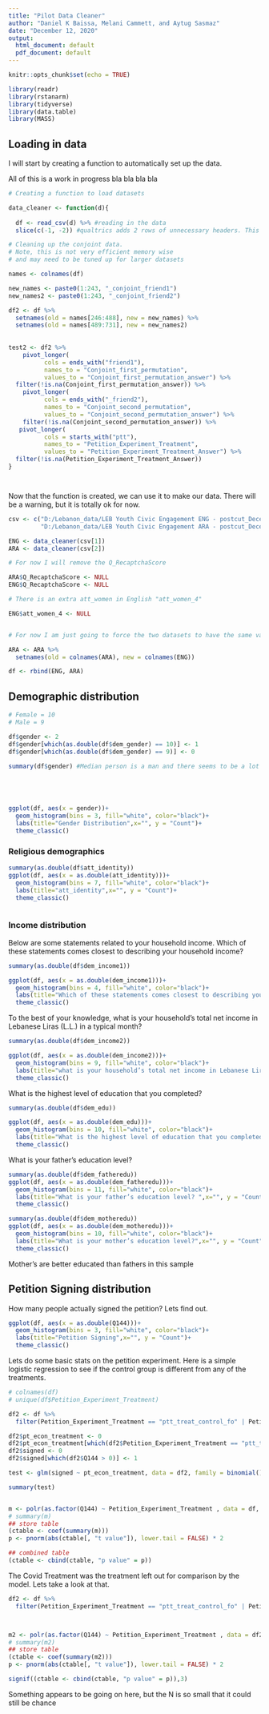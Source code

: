 ```yaml
---
title: "Pilot Data Cleaner"
author: "Daniel K Baissa, Melani Cammett, and Aytug Sasmaz"
date: "December 12, 2020"
output:
  html_document: default
  pdf_document: default
---
```


```r
knitr::opts_chunk$set(echo = TRUE)

library(readr)
library(rstanarm)
library(tidyverse)
library(data.table)
library(MASS)
```

## Loading in data

I will start by creating a function to automatically set up the data.

All of this is a work in progress
bla bla bla bla
```r
# Creating a function to load datasets

data_cleaner <- function(d){
 
  df <- read_csv(d) %>% #reading in the data
  slice(c(-1, -2)) #qualtrics adds 2 rows of unnecessary headers. This removes them.

# Cleaning up the conjoint data. 
# Note, this is not very efficient memory wise 
# and may need to be tuned up for larger datasets

names <- colnames(df)

new_names <- paste0(1:243, "_conjoint_friend1")
new_names2 <- paste0(1:243, "_conjoint_friend2")

df2 <- df %>% 
  setnames(old = names[246:488], new = new_names) %>%
  setnames(old = names[489:731], new = new_names2)
    
  
test2 <- df2 %>%  
    pivot_longer(
          cols = ends_with("friend1"),
          names_to = "Conjoint_first_permutation",
          values_to = "Conjoint_first_permutation_answer") %>%
  filter(!is.na(Conjoint_first_permutation_answer)) %>%  
    pivot_longer(
          cols = ends_with("_friend2"),
          names_to = "Conjoint_second_permutation",
          values_to = "Conjoint_second_permutation_answer") %>%
    filter(!is.na(Conjoint_second_permutation_answer)) %>%
   pivot_longer(
          cols = starts_with("ptt"),
          names_to = "Petition_Experiment_Treatment",
          values_to = "Petition_Experiment_Treatment_Answer") %>%
  filter(!is.na(Petition_Experiment_Treatment_Answer))
}




```


Now that the function is created, we can use it to make our data.
There will be a warning, but it is totally ok for now.

```r

csv <- c("D:/Lebanon_data/LEB Youth Civic Engagement ENG - postcut_December 11, 2020_21.29.csv",
         "D:/Lebanon_data/LEB Youth Civic Engagement ARA - postcut_December 11, 2020_22.09.csv")

ENG <- data_cleaner(csv[1])
ARA <- data_cleaner(csv[2])

# For now I will remove the Q_RecaptchaScore

ARA$Q_RecaptchaScore <- NULL
ENG$Q_RecaptchaScore <- NULL

# There is an extra att_women in English "att_women_4"

ENG$att_women_4 <- NULL


# For now I am just going to force the two datasets to have the same variable names

ARA <- ARA %>% 
  setnames(old = colnames(ARA), new = colnames(ENG)) 

df <- rbind(ENG, ARA)

```

## Demographic distribution 

```r

# Female = 10
# Male = 9

df$gender <- 2
df$gender[which(as.double(df$dem_gender) == 10)] <- 1
df$gender[which(as.double(df$dem_gender) == 9)] <- 0

summary(df$gender) #Median person is a man and there seems to be a lot more men






```

```r

ggplot(df, aes(x = gender))+
  geom_histogram(bins = 3, fill="white", color="black")+
  labs(title="Gender Distribution",x="", y = "Count")+
  theme_classic()

```

### Religious demographics

```r
summary(as.double(df$att_identity))
ggplot(df, aes(x = as.double(att_identity)))+
  geom_histogram(bins = 7, fill="white", color="black")+
  labs(title="att_identity",x="", y = "Count")+
  theme_classic()

```

```r

```


### Income distribution

Below are some statements related to your household income. Which of these statements comes closest to describing your household income?
```r
summary(as.double(df$dem_income1))


```
```r
ggplot(df, aes(x = as.double(dem_income1)))+
  geom_histogram(bins = 4, fill="white", color="black")+
  labs(title="Which of these statements comes closest to describing your household income?",x="", y = "Count")+
  theme_classic()

```
To the best of your knowledge, what is your household’s total net income in Lebanese Liras (L.L.) in a typical month? 

```r
summary(as.double(df$dem_income2))


```
```r
ggplot(df, aes(x = as.double(dem_income2)))+
  geom_histogram(bins = 9, fill="white", color="black")+
  labs(title="what is your household’s total net income in Lebanese Liras (L.L.) in a typical month?",x="", y = "Count")+
  theme_classic()

```


What is the highest level of education that you completed?

```r
summary(as.double(df$dem_edu))

```
```r
ggplot(df, aes(x = as.double(dem_edu)))+
  geom_histogram(bins = 10, fill="white", color="black")+
  labs(title="What is the highest level of education that you completed?",x="", y = "Count")+
  theme_classic()

```

What is your father’s education level? 

```r
summary(as.double(df$dem_fatheredu))
ggplot(df, aes(x = as.double(dem_fatheredu)))+
  geom_histogram(bins = 11, fill="white", color="black")+
  labs(title="What is your father’s education level? ",x="", y = "Count")+
  theme_classic()

```


```r

summary(as.double(df$dem_motheredu))
ggplot(df, aes(x = as.double(dem_motheredu)))+
  geom_histogram(bins = 10, fill="white", color="black")+
  labs(title="What is your mother’s education level?",x="", y = "Count")+
  theme_classic()

```

Mother's are better educated than fathers in this sample

## Petition Signing distribution 

How many people actually signed the petition?
Lets find out. 

```r

ggplot(df, aes(x = as.double(Q144)))+
  geom_histogram(bins = 3, fill="white", color="black")+
  labs(title="Petition Signing",x="", y = "Count")+
  theme_classic()

```

Lets do some basic stats on the petition experiment. 
Here is a simple logistic regression to see if the control group is different from any of the treatments. 

```r

# colnames(df)
# unique(df$Petition_Experiment_Treatment)

df2 <- df %>% 
  filter(Petition_Experiment_Treatment == "ptt_treat_control_fo" | Petition_Experiment_Treatment == "ptt_treat_eco_foll") 

df2$pt_econ_treatment <- 0
df2$pt_econ_treatment[which(df2$Petition_Experiment_Treatment == "ptt_treat_eco_foll")] <- 1
df2$signed <- 0
df2$signed[which(df2$Q144 > 0)] <- 1

test <- glm(signed ~ pt_econ_treatment, data = df2, family = binomial())

summary(test)



```


```r
m <- polr(as.factor(Q144) ~ Petition_Experiment_Treatment , data = df, Hess=TRUE)
# summary(m)
## store table
(ctable <- coef(summary(m)))
p <- pnorm(abs(ctable[, "t value"]), lower.tail = FALSE) * 2

```

```r
## combined table
(ctable <- cbind(ctable, "p value" = p))
```


The Covid Treatment was the treatment left out for comparison by the model. Lets take a look at that.

```r
df2 <- df %>%
  filter(Petition_Experiment_Treatment == "ptt_treat_control_fo" | Petition_Experiment_Treatment == "ptt_cont_foll")



m2 <- polr(as.factor(Q144) ~ Petition_Experiment_Treatment , data = df2, Hess=TRUE)
# summary(m2)
## store table
(ctable <- coef(summary(m2)))
p <- pnorm(abs(ctable[, "t value"]), lower.tail = FALSE) * 2

```

```r
signif((ctable <- cbind(ctable, "p value" = p)),3)
```

Something appears to be going on here, but the N is so small that it could still be chance
